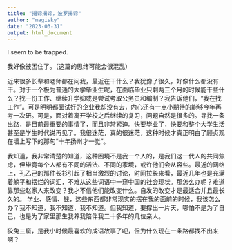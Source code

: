 ```yaml
---
title: "揭谛揭谛，波罗揭谛"
author: "magisky"
date: "2023-03-31"
output: html_document
---
```


I seem to be trapped.

<!--more-->

我好像被困住了。（这篇的思绪可能会很混乱）   

近来很多长辈和老师都在问我，最近在干什么？我犹豫了很久，好像什么都没有干。对于一个极为普通的大学毕业生呢，在面临毕业只剩两三个月的时候能干些什么？找一份工作、继续升学抑或是尝试考取公务员和编制？我告诉他们，“我在找工作”。可是明明都面试好的企业我却没有去，内心还有一点小期待的能够今年再考一次研。可是，面对着离开学校之后继续的复习，问题自然是很多的。寻找一条出路，是目前最重要的事情了，而且非常紧迫。快要毕业了，快要和整个大学生活甚至是学生时代说再见了。我很迷茫，真的很迷茫，这种时候才真正明白了顾贞观在墙上写下的那句“十年扬州才一觉”。   

我知道，我非常清楚的知道，这种困境不是我一个人的，是我们这一代人的共同焦虑，但毕竟每个人都有不同的活法、不同的家境，或许他们会从容些。最近的网络上，孔乙己的那件长衫引起了相当激烈的讨论，时间拉长来看，最近几年也是充满着躺平和摆烂的词汇，不难从这些词语中一窥中国的社会现状。那怎么办呢？难道靠那些赵家人来改变？我才不信他们能改变什么。自发的改变才是最适合并且最长久的。
学业、感情、钱，这些东西都非常现实的摆在我的面前的时候，我该怎么办？我不知道，我不知道，我不知道。但我知道，要撑出一片天，哪怕不是为了自己，也是为了家里那生我养我陪伴我二十多年的几位亲人。   

狡兔三窟，是我小时候最喜欢的成语故事了吧，但为什么现在一条路都找不出来啊？
